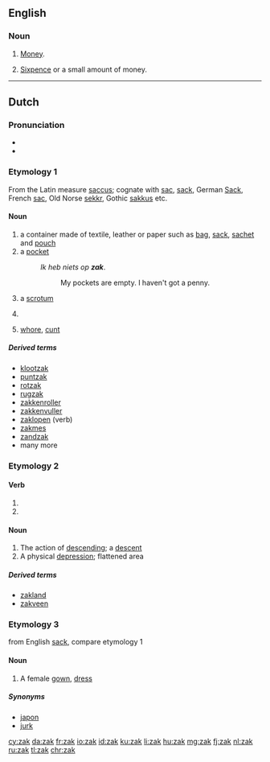 {{also|Zak}}

==English==

===Noun===
{{en-noun}}

# {{context|South Africa|slang|lang=en}} [[money|Money]].
# [[sixpence|Sixpence]] or a small amount of money.

----

==Dutch==

===Pronunciation===
* {{rhymes|ɑk|lang=nl}}
* {{audio|Nl-zak.ogg|Audio|lang=nl}}

===Etymology 1===
From the Latin measure [[saccus]]; cognate with [[sac]], [[sack]], German [[Sack]], French [[sac]], Old Norse [[sekkr]], Gothic [[sakkus]] etc.

====Noun====
{{nl-noun|m|-en|zakje}}

# a container made of textile, leather or paper such as [[bag]], [[sack]], [[sachet]] and [[pouch]]
# a [[pocket]]
#: ''Ik heb niets op '''zak'''''.
#:: My pockets are empty. I haven't got a penny.
# {{context|slang|lang=nl}} a [[scrotum]]
# {{context|slang|offensive|lang=nl}} {{n-g|A contraction of such insults for males as [[klootzak]] or [[rotzak]], referring to the [[scrotum]], roughly equivalent to "[[asshole]]".}}
# {{context|slang|offensive|obsolete|lang=nl}} [[whore]], [[cunt]]

=====Derived terms=====
{{top4}}
* [[klootzak]]
* [[puntzak]] {{g|m}}
* [[rotzak]]
* [[rugzak]] {{g|m}}
* [[zakkenroller]] {{g|m}}
* [[zakkenvuller]] {{g|m}}
* [[zaklopen]] (verb)
* [[zakmes]] {{g|n}}
* [[zandzak]] {{g|m}}
* many more
{{bottom}}

===Etymology 2===

====Verb====
{{nl-verb-form}}

# {{nl-verb form of|p=1|n=sg|t=pres|m=ind|zakken}}
# {{nl-verb form of|m=imp|zakken}}

====Noun====
{{nl-noun|m|-en|zakje}}

# The action of [[descending]]; a [[descent]]
# A physical [[depression]]; flattened area

=====Derived terms=====
* [[zakland]] {{g|n}}
* [[zakveen]] {{g|n}}

===Etymology 3===
from English [[sack]], compare etymology 1

====Noun====
{{nl-noun|m|-en|zakje}}

# A female [[gown]], [[dress]]

=====Synonyms=====
* [[japon]]
* [[jurk]]

[[cy:zak]]
[[da:zak]]
[[fr:zak]]
[[io:zak]]
[[id:zak]]
[[ku:zak]]
[[li:zak]]
[[hu:zak]]
[[mg:zak]]
[[fj:zak]]
[[nl:zak]]
[[ru:zak]]
[[tl:zak]]
[[chr:zak]]